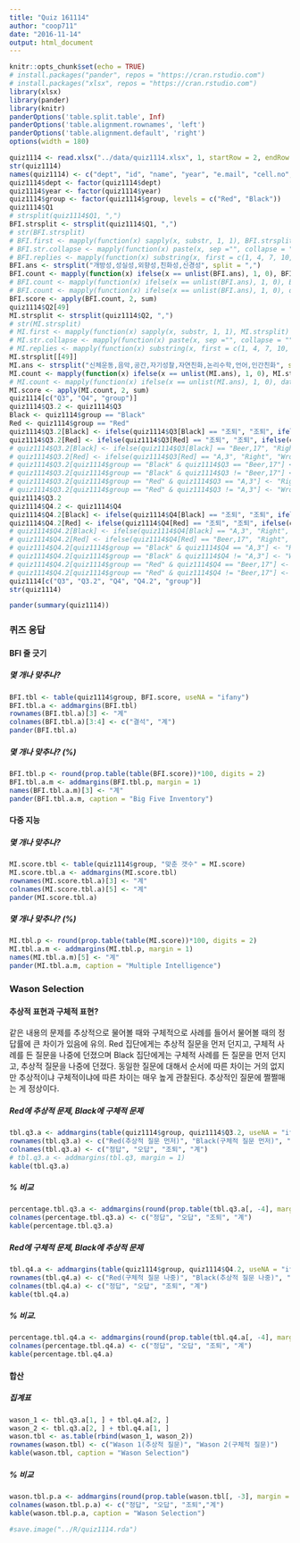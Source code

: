 ```yaml
---
title: "Quiz 161114"
author: "coop711"
date: "2016-11-14"
output: html_document
---
```


```r
knitr::opts_chunk$set(echo = TRUE)
# install.packages("pander", repos = "https://cran.rstudio.com")
# install.packages("xlsx", repos = "https://cran.rstudio.com")
library(xlsx)
library(pander)
library(knitr)
panderOptions('table.split.table', Inf)
panderOptions('table.alignment.rownames', 'left')
panderOptions('table.alignment.default', 'right')
options(width = 180)
```

```r
quiz1114 <- read.xlsx("../data/quiz1114.xlsx", 1, startRow = 2, endRow = 97, colIndex = c(3:7, 9:14), colClasses = c(rep("character", 11)), stringsAsFactors = FALSE)
str(quiz1114)
names(quiz1114) <- c("dept", "id", "name", "year", "e.mail", "cell.no", "Q1", "Q2", "Q3", "Q4", "group")
quiz1114$dept <- factor(quiz1114$dept)
quiz1114$year <- factor(quiz1114$year)
quiz1114$group <- factor(quiz1114$group, levels = c("Red", "Black"))
quiz1114$Q1
# strsplit(quiz1114$Q1, ",")
BFI.strsplit <- strsplit(quiz1114$Q1, ",")
# str(BFI.strsplit)
# BFI.first <- mapply(function(x) sapply(x, substr, 1, 1), BFI.strsplit)
# BFI.str.collapse <- mapply(function(x) paste(x, sep ="", collapse = ""), BFI.strsplit)
# BFI.replies <- mapply(function(x) substring(x, first = c(1, 4, 7, 10, 13), last = c(1, 4, 7, 10, 13)), BFI.str.collapse)
BFI.ans <- strsplit("개방성,성실성,외향성,친화성,신경성", split = ",")
BFI.count <- mapply(function(x) ifelse(x == unlist(BFI.ans), 1, 0), BFI.strsplit)
# BFI.count <- mapply(function(x) ifelse(x == unlist(BFI.ans), 1, 0), BFI.first)
# BFI.count <- mapply(function(x) ifelse(x == unlist(BFI.ans), 1, 0), data.frame(BFI.replies))
BFI.score <- apply(BFI.count, 2, sum)
quiz1114$Q2[49]
MI.strsplit <- strsplit(quiz1114$Q2, ",")
# str(MI.strsplit)
# MI.first <- mapply(function(x) sapply(x, substr, 1, 1), MI.strsplit)
# MI.str.collapse <- mapply(function(x) paste(x, sep ="", collapse = ""), MI.strsplit)
# MI.replies <- mapply(function(x) substring(x, first = c(1, 4, 7, 10, 13), last = c(1, 4, 7, 10, 13)), MI.str.collapse)
MI.strsplit[[49]]
MI.ans <- strsplit("신체운동,음악,공간,자기성찰,자연친화,논리수학,언어,인간친화", split = ",")
MI.count <- mapply(function(x) ifelse(x == unlist(MI.ans), 1, 0), MI.strsplit)
# MI.count <- mapply(function(x) ifelse(x == unlist(MI.ans), 1, 0), data.frame(MI.replies))
MI.score <- apply(MI.count, 2, sum)
quiz1114[c("Q3", "Q4", "group")]
quiz1114$Q3.2 <- quiz1114$Q3
Black <- quiz1114$group == "Black"
Red <- quiz1114$group == "Red"
quiz1114$Q3.2[Black] <- ifelse(quiz1114$Q3[Black] == "조퇴", "조퇴", ifelse(quiz1114$Q3[Black] == "Beer,17", "Right", "Wrong"))
quiz1114$Q3.2[Red] <- ifelse(quiz1114$Q3[Red] == "조퇴", "조퇴", ifelse(quiz1114$Q3[Red] == "A,3", "Right", "Wrong"))
# quiz1114$Q3.2[Black] <- ifelse(quiz1114$Q3[Black] == "Beer,17", "Right", "Wrong")
# quiz1114$Q3.2[Red] <- ifelse(quiz1114$Q3[Red] == "A,3", "Right", "Wrong")
# quiz1114$Q3.2[quiz1114$group == "Black" & quiz1114$Q3 == "Beer,17"] <- "Right"
# quiz1114$Q3.2[quiz1114$group == "Black" & quiz1114$Q3 != "Beer,17"] <- "Wrong"
# quiz1114$Q3.2[quiz1114$group == "Red" & quiz1114$Q3 == "A,3"] <- "Right"
# quiz1114$Q3.2[quiz1114$group == "Red" & quiz1114$Q3 != "A,3"] <- "Wrong"
quiz1114$Q3.2
quiz1114$Q4.2 <- quiz1114$Q4
quiz1114$Q4.2[Black] <- ifelse(quiz1114$Q4[Black] == "조퇴", "조퇴", ifelse(quiz1114$Q4[Black] == "A,3", "Right", "Wrong"))
quiz1114$Q4.2[Red] <- ifelse(quiz1114$Q4[Red] == "조퇴", "조퇴", ifelse(quiz1114$Q4[Red] == "Beer,17", "Right", "Wrong"))
# quiz1114$Q4.2[Black] <- ifelse(quiz1114$Q4[Black] == "A,3", "Right", "Wrong")
# quiz1114$Q4.2[Red] <- ifelse(quiz1114$Q4[Red] == "Beer,17", "Right", "Wrong")
# quiz1114$Q4.2[quiz1114$group == "Black" & quiz1114$Q4 == "A,3"] <- "Right"
# quiz1114$Q4.2[quiz1114$group == "Black" & quiz1114$Q4 != "A,3"] <- "Wrong"
# quiz1114$Q4.2[quiz1114$group == "Red" & quiz1114$Q4 == "Beer,17"] <- "Right"
# quiz1114$Q4.2[quiz1114$group == "Red" & quiz1114$Q4 != "Beer,17"] <- "Wrong"
quiz1114[c("Q3", "Q3.2", "Q4", "Q4.2", "group")]
str(quiz1114)
```

```r
pander(summary(quiz1114))
```

### 퀴즈 응답

#### BFI 줄 긋기

##### 몇 개나 맞추나?

```r
BFI.tbl <- table(quiz1114$group, BFI.score, useNA = "ifany")
BFI.tbl.a <- addmargins(BFI.tbl)
rownames(BFI.tbl.a)[3] <- "계" 
colnames(BFI.tbl.a)[3:4] <- c("결석", "계")
pander(BFI.tbl.a)
```

##### 몇 개나 맞추나? (%)

```r
BFI.tbl.p <- round(prop.table(table(BFI.score))*100, digits = 2)
BFI.tbl.a.m <- addmargins(BFI.tbl.p, margin = 1)
names(BFI.tbl.a.m)[3] <- "계"
pander(BFI.tbl.a.m, caption = "Big Five Inventory")
```

#### 다중 지능

##### 몇 개나 맞추나?

```r
MI.score.tbl <- table(quiz1114$group, "맞춘 갯수" = MI.score)
MI.score.tbl.a <- addmargins(MI.score.tbl)
rownames(MI.score.tbl.a)[3] <- "계"
colnames(MI.score.tbl.a)[5] <- "계"
pander(MI.score.tbl.a)
```

##### 몇 개나 맞추나? (%)

```r
MI.tbl.p <- round(prop.table(table(MI.score))*100, digits = 2)
MI.tbl.a.m <- addmargins(MI.tbl.p, margin = 1)
names(MI.tbl.a.m)[5] <- "계"
pander(MI.tbl.a.m, caption = "Multiple Intelligence")
```

### Wason Selection


#### 추상적 표현과 구체적 표현?

같은 내용의 문제를 추상적으로 물어볼 때와 구체적으로 사례를 들어서 물어볼 때의 정답률에 큰 차이가 있음에 유의. Red 집단에게는 추상적 질문을 먼저 던지고, 구체적 사례를 든 질문을 나중에 던졌으며 Black 집단에게는 구체적 사례를 든 질문을 먼저 던지고, 추상적 질문을 나중에 던졌다. 동일한 질문에 대해서 순서에 따른 차이는 거의 없지만 추상적이냐 구체적이냐에 따른 차이는 매우 높게 관찰된다. 추상적인 질문에 쩔쩔매는 게 정상이다.

##### Red에 추상적 문제, Black에 구체적 문제 

```r
tbl.q3.a <- addmargins(table(quiz1114$group, quiz1114$Q3.2, useNA = "ifany"), margin = 1)
rownames(tbl.q3.a) <- c("Red(추상적 질문 먼저)", "Black(구체적 질문 먼저)", "계") 
colnames(tbl.q3.a) <- c("정답", "오답", "조퇴", "계")
# tbl.q3.a <- addmargins(tbl.q3, margin = 1)
kable(tbl.q3.a)
```

##### % 비교  

```r
percentage.tbl.q3.a <- addmargins(round(prop.table(tbl.q3.a[, -4], margin = 1)*100, digits = 1))[1:2, ]
colnames(percentage.tbl.q3.a) <- c("정답", "오답", "조퇴", "계")
kable(percentage.tbl.q3.a)
```

##### Red에 구체적 문제, Black에 추상적 문제 

```r
tbl.q4.a <- addmargins(table(quiz1114$group, quiz1114$Q4.2, useNA = "ifany"), margin = 1)
rownames(tbl.q4.a) <- c("Red(구체적 질문 나중)", "Black(추상적 질문 나중)", "계")
colnames(tbl.q4.a) <- c("정답", "오답", "조퇴", "계")
kable(tbl.q4.a)
```

##### % 비교.  

```r
percentage.tbl.q4.a <- addmargins(round(prop.table(tbl.q4.a[, -4], margin = 1)*100, digits = 1))[1:2, ]
colnames(percentage.tbl.q4.a) <- c("정답", "오답", "조퇴", "계")
kable(percentage.tbl.q4.a)
```

#### 합산

##### 집계표

```r
wason_1 <- tbl.q3.a[1, ] + tbl.q4.a[2, ]
wason_2 <- tbl.q3.a[2, ] + tbl.q4.a[1, ]
wason.tbl <- as.table(rbind(wason_1, wason_2))
rownames(wason.tbl) <- c("Wason 1(추상적 질문)", "Wason 2(구체적 질문)")
kable(wason.tbl, caption = "Wason Selection")
```

##### % 비교

```r
wason.tbl.p.a <- addmargins(round(prop.table(wason.tbl[, -3], margin = 1)*100, digits = 1))[1:2, ]
colnames(wason.tbl.p.a) <- c("정답", "오답", "조퇴","계")
kable(wason.tbl.p.a, caption = "Wason Selection")
```

```r
#save.image("../R/quiz1114.rda")
```